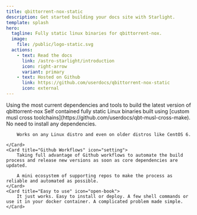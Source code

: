 ```yaml
---
title: qbittorrent-nox-static
description: Get started building your docs site with Starlight.
template: splash
hero:
  tagline: Fully static linux binaries for qbittorrent-nox.
  image:
    file: /public/logo-static.svg
  actions:
    - text: Read the docs
      link: /astro-starlight/introduction
      icon: right-arrow
      variant: primary
    - text: Hosted on Github
      link: https://github.com/userdocs/qbittorrent-nox-static
      icon: external
---
```



<CardGrid stagger>
	<Card title="Cutting edge" icon="pencil">
       Using the most current dependencies and tools to build the latest version of qbittorrent-nox
	</Card>
	<Card title="Static" icon="add-document">
		Self contained fully static Linux binaries built using [custom musl cross toolchains](https://github.com/userdocs/qbt-musl-cross-make). No need to install any dependencies.

        Works on any Linux distro and even on older distros like CentOS 6.

	</Card>
	<Card title="Github Workflows" icon="setting">
		Taking full advantage of Github workflows to automate the build process and release new versions as soon as core dependencies are updated.

        A mini ecosystem of supporting repos to make the process as reliable and automated as possible.
	</Card>
	<Card title="Easy to use" icon="open-book">
		It just works. Easy to install or deploy. A few shell commands or use it in your docker container. A complicated problem made simple.
	</Card>
</CardGrid>
